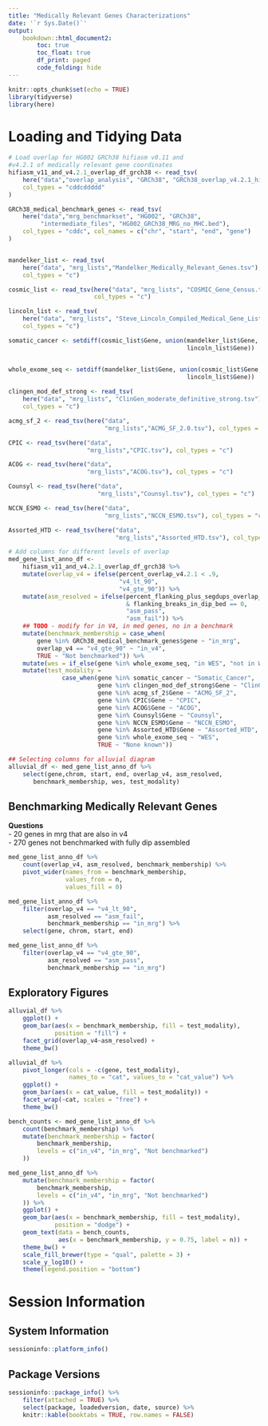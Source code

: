 ```yaml
---
title: "Medically Relevant Genes Characterizations"
date: '`r Sys.Date()`'
output: 
    bookdown::html_document2:
        toc: true
        toc_float: true
        df_print: paged
        code_folding: hide
---
```


```r
knitr::opts_chunk$set(echo = TRUE)
library(tidyverse)
library(here)
```

# Loading and Tidying Data
```r
# Load overlap for HG002 GRCh38 hifiasm v0.11 and 
#v4.2.1 of medically relevant gene coordinates
hifiasm_v11_and_v4.2.1_overlap_df_grch38 <- read_tsv(
    here("data","overlap_analysis", "GRCh38", "GRCh38_overlap_v4.2.1_hifiasm.tsv"),
    col_types = "cddcddddd"
)

GRCh38_medical_benchmark_genes <- read_tsv(
    here("data","mrg_benchmarkset", "HG002", "GRCh38", 
         "intermediate_files", "HG002_GRCh38_MRG_no_MHC.bed"),
    col_types = "cddc", col_names = c("chr", "start", "end", "gene")
)


mandelker_list <- read_tsv(
    here("data", "mrg_lists","Mandelker_Medically_Relevant_Genes.tsv"),
    col_types = "c")

cosmic_list <- read_tsv(here("data", "mrg_lists", "COSMIC_Gene_Census.tsv"),
                        col_types = "c")

lincoln_list <- read_tsv(
    here("data", "mrg_lists", "Steve_Lincoln_Compiled_Medical_Gene_List.tsv"),
    col_types = "c")

somatic_cancer <- setdiff(cosmic_list$Gene, union(mandelker_list$Gene, 
                                                  lincoln_list$Gene))


whole_exome_seq <- setdiff(mandelker_list$Gene, union(cosmic_list$Gene, 
                                                  lincoln_list$Gene))
    
clingen_mod_def_strong <- read_tsv(
    here("data", "mrg_lists", "ClinGen_moderate_definitive_strong.tsv"), 
    col_types = "c")

acmg_sf_2 <- read_tsv(here("data", 
                           "mrg_lists","ACMG_SF_2.0.tsv"), col_types = "c")

CPIC <- read_tsv(here("data", 
                      "mrg_lists","CPIC.tsv"), col_types = "c")

ACOG <- read_tsv(here("data", 
                      "mrg_lists","ACOG.tsv"), col_types = "c")

Counsyl <- read_tsv(here("data", 
                         "mrg_lists","Counsyl.tsv"), col_types = "c")

NCCN_ESMO <- read_tsv(here("data", 
                           "mrg_lists","NCCN_ESMO.tsv"), col_types = "c")

Assorted_HTD <- read_tsv(here("data", 
                              "mrg_lists","Assorted_HTD.tsv"), col_types = "c")

# Add columns for different levels of overlap 
med_gene_list_anno_df <- 
	hifiasm_v11_and_v4.2.1_overlap_df_grch38 %>% 
	mutate(overlap_v4 = ifelse(percent_overlap_v4.2.1 < .9, 
							   "v4_lt_90",
							   "v4_gte_90")) %>%
	mutate(asm_resolved = ifelse(percent_flanking_plus_segdups_overlap_hifiasm == 1 
								 & flanking_breaks_in_dip_bed == 0, 
								 "asm_pass",
								 "asm_fail")) %>%
    ## TODO - modify for in V4, in med genes, no in a benchmark
	mutate(benchmark_membership = case_when(
	    gene %in% GRCh38_medical_benchmark_genes$gene ~ "in_mrg",
	    overlap_v4 == "v4_gte_90" ~ "in_v4",
	    TRUE ~ "Not benchmarked")) %>%
    mutate(wes = if_else(gene %in% whole_exome_seq, "in WES", "not in WES")) %>% 
    mutate(test_modality = 
               case_when(gene %in% somatic_cancer ~ "Somatic_Cancer",
                         gene %in% clingen_mod_def_strong$Gene ~ "ClinGen",
                         gene %in% acmg_sf_2$Gene ~ "ACMG_SF_2",
                         gene %in% CPIC$Gene ~ "CPIC",
                         gene %in% ACOG$Gene ~ "ACOG",
                         gene %in% Counsyl$Gene ~ "Counsyl",
                         gene %in% NCCN_ESMO$Gene ~ "NCCN_ESMO",
                         gene %in% Assorted_HTD$Gene ~ "Assorted_HTD",
                         gene %in% whole_exome_seq ~ "WES",
                         TRUE ~ "None known"))

## Selecting columns for alluvial diagram
alluvial_df <- med_gene_list_anno_df %>% 
    select(gene,chrom, start, end, overlap_v4, asm_resolved, 
       benchmark_membership, wes, test_modality) 
```

## Benchmarking Medically Relevant Genes
__Questions__  
- 20 genes in mrg that are also in v4  
- 270 genes not benchmarked with fully dip assembled

```r
med_gene_list_anno_df %>%
    count(overlap_v4, asm_resolved, benchmark_membership) %>%
    pivot_wider(names_from = benchmark_membership,
                values_from = n,
                values_fill = 0)
```

```r
med_gene_list_anno_df %>% 
    filter(overlap_v4 == "v4_lt_90", 
           asm_resolved == "asm_fail",
           benchmark_membership == "in_mrg") %>% 
    select(gene, chrom, start, end)
```
```r
med_gene_list_anno_df %>% 
    filter(overlap_v4 == "v4_gte_90", 
           asm_resolved == "asm_pass",
           benchmark_membership == "in_mrg")
```

## Exploratory Figures
```r
alluvial_df %>% 
    ggplot() + 
    geom_bar(aes(x = benchmark_membership, fill = test_modality), 
             position = "fill") + 
    facet_grid(overlap_v4~asm_resolved) + 
    theme_bw()
```


```r
alluvial_df %>% 
    pivot_longer(cols = -c(gene, test_modality), 
                 names_to = "cat", values_to = "cat_value") %>% 
    ggplot() + 
    geom_bar(aes(x = cat_value, fill = test_modality)) + 
    facet_wrap(~cat, scales = "free") + 
    theme_bw()
```

```r
bench_counts <- med_gene_list_anno_df %>%  
    count(benchmark_membership) %>% 
    mutate(benchmark_membership = factor(
        benchmark_membership,
        levels = c("in_v4", "in_mrg", "Not benchmarked")
    )) 

med_gene_list_anno_df %>%
    mutate(benchmark_membership = factor(
        benchmark_membership,
        levels = c("in_v4", "in_mrg", "Not benchmarked")
    )) %>%
    ggplot() +
    geom_bar(aes(x = benchmark_membership, fill = test_modality),
             position = "dodge") +
    geom_text(data = bench_counts, 
              aes(x = benchmark_membership, y = 0.75, label = n)) + 
    theme_bw() +
    scale_fill_brewer(type = "qual", palette = 3) +
    scale_y_log10() + 
    theme(legend.position = "bottom")
```




# Session Information
## System Information
```r
sessioninfo::platform_info()
```


## Package Versions
```r
sessioninfo::package_info() %>% 
    filter(attached = TRUE) %>% 
    select(package, loadedversion, date, source) %>%
    knitr::kable(booktabs = TRUE, row.names = FALSE)
```